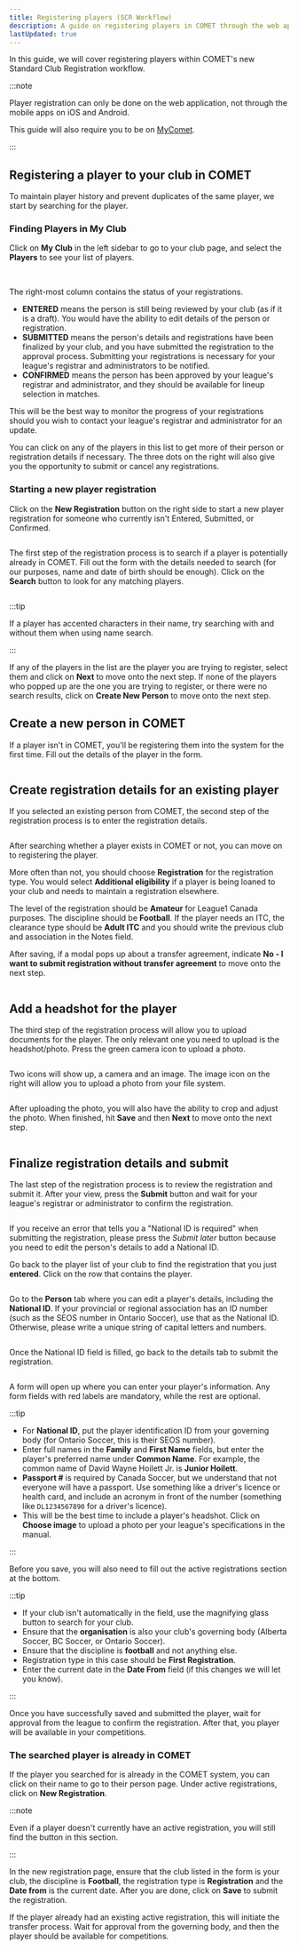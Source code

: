```yaml
---
title: Registering players (SCR Workflow)
description: A guide on registering players in COMET through the web application
lastUpdated: true
---
```



In this guide, we will cover registering players within COMET's new Standard Club Registration workflow.

:::note

Player registration can only be done on the web application, not through the mobile apps on iOS and Android.

This guide will also require you to be on [MyComet](https://comet.canadasoccer.com/mycomet).

:::

## Registering a player to your club in COMET

To maintain player history and prevent duplicates of the same player, we start by searching for the player.

### Finding Players in My Club

Click on **My Club** in the left sidebar to go to your club page, and select the **Players** to see your list of players.


<Image src={myClub} alt='' />


<Image src={playerList} alt='' />

The right-most column contains the status of your registrations.

- **ENTERED** means the person is still being reviewed by your club (as if it is a draft). You would have the ability to edit details of the person or registration.
- **SUBMITTED** means the person's details and registrations have been finalized by your club, and you have submitted the registration to the approval process. Submitting your registrations is necessary for your league's registrar and administrators to be notified.
- **CONFIRMED** means the person has been approved by your league's registrar and administrator, and they should be available for lineup selection in matches.

This will be the best way to monitor the progress of your registrations should you wish to contact your league's registrar and administrator for an update.

You can click on any of the players in this list to get more of their person or registration details if necessary. The three dots on the right will also give you the opportunity to submit or cancel any registrations.

### Starting a new player registration

Click on the **New Registration** button on the right side to start a new player registration for someone who currently isn't Entered, Submitted, or Confirmed.


<Image src={newReg} alt='' />

The first step of the registration process is to search if a player is potentially already in COMET. Fill out the form with the details needed to search (for our purposes, name and date of birth should be enough). Click on the **Search** button to look for any matching players.


<Image src={playerSearch} alt='' />

:::tip

If a player has accented characters in their name, try searching with and without them when using name search.

:::

If any of the players in the list are the player you are trying to register, select them and click on **Next** to move onto the next step. If none of the players who popped up are the one you are trying to register, or there were no search results, click on **Create New Person** to move onto the next step.

## Create a new person in COMET

If a player isn't in COMET, you'll be registering them into the system for the first time. Fill out the details of the player in the form.


<Image src={newPerson} alt='' />

## Create registration details for an existing player

If you selected an existing person from COMET, the second step of the registration process is to enter the registration details.


<Image src={regDetails} alt='' />

After searching whether a player exists in COMET or not, you can move on to registering the player.

More often than not, you should choose **Registration** for the registration type. You would select **Additional eligibility** if a player is being loaned to your club and needs to maintain a registration elsewhere.

The level of the registration should be **Amateur** for League1 Canada purposes. The discipline should be **Football**. If the player needs an ITC, the clearance type should be **Adult ITC** and you should write the previous club and association in the Notes field.

After saving, if a modal pops up about a transfer agreement, indicate **No - I want to submit registration without transfer agreement** to move onto the next step.


<Image src={transferAgreement} alt='' />

## Add a headshot for the player

The third step of the registration process will allow you to upload documents for the player. The only relevant one you need to upload is the headshot/photo. Press the green camera icon to upload a photo.


<Image src={documents} alt='' />

Two icons will show up, a camera and an image. The image icon on the right will allow you to upload a photo from your file system.


<Image src={photoUpload} alt='' />

After uploading the photo, you will also have the ability to crop and adjust the photo. When finished, hit **Save** and then **Next** to move onto the next step.


<Image src={cropPhoto} alt='' />

## Finalize registration details and submit

The last step of the registration process is to review the registration and submit it. After your view, press the **Submit** button and wait for your league's registrar or administrator to confirm the registration.


<Image src={submitReg} alt='' />

If you receive an error that tells you a "National ID is required" when submitting the registration, please press the _Submit later_ button because you need to edit the person's details to add a National ID.

Go back to the player list of your club to find the registration that you just **entered**. Click on the row that contains the player.


<Image src={playerListEntered} alt='' />

Go to the **Person** tab where you can edit a player's details, including the **National ID**. If your provincial or regional association has an ID number (such as the SEOS number in Ontario Soccer), use that as the National ID. Otherwise, please write a unique string of capital letters and numbers.


<Image src={nationalId} alt='' />

Once the National ID field is filled, go back to the details tab to submit the registration.


<Image src={submitRegLater} alt='' />

A form will open up where you can enter your player's information. Any form fields with red labels are mandatory, while the rest are optional.

:::tip

- For **National ID**, put the player identification ID from your governing body (for Ontario Soccer, this is their SEOS number).
- Enter full names in the **Family** and **First Name** fields, but enter the player's preferred name under **Common Name**. For example, the common name of David Wayne Hoilett Jr. is **Junior Hoilett**.
- **Passport #** is required by Canada Soccer, but we understand that not everyone will have a passport. Use something like a driver's licence or health card, and include an acronym in front of the number (something like `DL1234567890` for a driver's licence).
- This will be the best time to include a player's headshot. Click on **Choose image** to upload a photo per your league's specifications in the manual.

:::

Before you save, you will also need to fill out the active registrations section at the bottom.

:::tip

- If your club isn't automatically in the field, use the magnifying glass button to search for your club.
- Ensure that the **organisation** is also your club's governing body (Alberta Soccer, BC Soccer, or Ontario Soccer).
- Ensure that the discipline is **football** and not anything else.
- Registration type in this case should be **First Registration**.
- Enter the current date in the **Date From** field (if this changes we will let you know).

:::

Once you have successfully saved and submitted the player, wait for approval from the league to confirm the registration. After that, you player will be available in your competitions.

### The searched player is already in COMET

If the player you searched for is already in the COMET system, you can click on their name to go to their person page. Under active registrations, click on **New Registration**.

:::note

Even if a player doesn't currently have an active registration, you will still find the button in this section.

:::

In the new registration page, ensure that the club listed in the form is your club, the discipline is **Football**, the registration type is **Registration** and the **Date from** is the current date. After you are done, click on **Save** to submit the registration.

If the player already had an existing active registration, this will initiate the transfer process. Wait for approval from the governing body, and then the player should be available for competitions.
